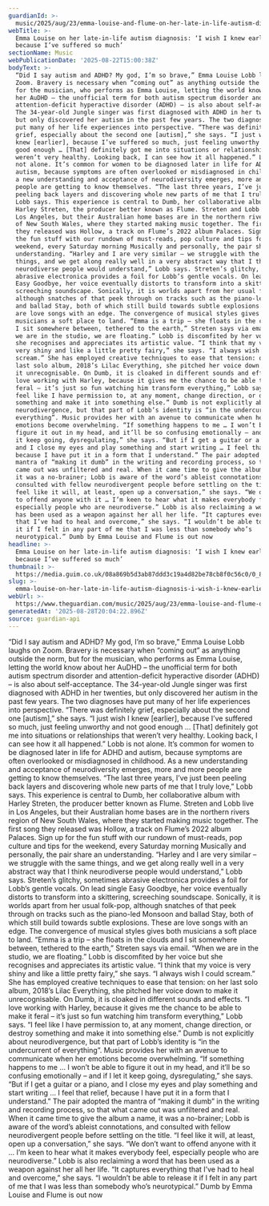 ```yaml
---
guardianId: >-
  music/2025/aug/23/emma-louise-and-flume-on-her-late-in-life-autism-diagnosis-i-wish-i-knew-earlier-because-ive-suffered-so-much
webTitle: >-
  Emma Louise on her late-in-life autism diagnosis: ‘I wish I knew earlier,
  because I’ve suffered so much’
sectionName: Music
webPublicationDate: '2025-08-22T15:00:38Z'
bodyText: >-
  “Did I say autism and ADHD? My god, I’m so brave,” Emma Louise Lobb laughs on
  Zoom. Bravery is necessary when “coming out” as anything outside the norm, but
  for the musician, who performs as Emma Louise, letting the world know about
  her AuDHD – the unofficial term for both autism spectrum disorder and
  attention-deficit hyperactive disorder (ADHD) – is also about self-acceptance.
  The 34-year-old Jungle singer was first diagnosed with ADHD in her twenties,
  but only discovered her autism in the past few years. The two diagnoses have
  put many of her life experiences into perspective. “There was definitely
  grief, especially about the second one [autism],” she says. “I just wish I
  knew [earlier], because I’ve suffered so much, just feeling unworthy and not
  good enough … [That] definitely got me into situations or relationships that
  weren’t very healthy. Looking back, I can see how it all happened.” Lobb is
  not alone. It’s common for women to be diagnosed later in life for ADHD and
  autism, because symptoms are often overlooked or misdiagnosed in childhood. As
  a new understanding and acceptance of neurodiversity emerges, more and more
  people are getting to know themselves. “The last three years, I’ve just been
  peeling back layers and discovering whole new parts of me that I truly love,”
  Lobb says. This experience is central to Dumb, her collaborative album with
  Harley Streten, the producer better known as Flume. Streten and Lobb live in
  Los Angeles, but their Australian home bases are in the northern rivers region
  of New South Wales, where they started making music together. The first song
  they released was Hollow, a track on Flume’s 2022 album Palaces. Sign up for
  the fun stuff with our rundown of must-reads, pop culture and tips for the
  weekend, every Saturday morning Musically and personally, the pair share an
  understanding. “Harley and I are very similar – we struggle with the same
  things, and we get along really well in a very abstract way that I think
  neurodiverse people would understand,” Lobb says. Streten’s glitchy, sometimes
  abrasive electronica provides a foil for Lobb’s gentle vocals. On lead single
  Easy Goodbye, her voice eventually distorts to transform into a skittering,
  screeching soundscape. Sonically, it is worlds apart from her usual folk-pop,
  although snatches of that peek through on tracks such as the piano-led Monsoon
  and ballad Stay, both of which still build towards subtle explosions. These
  are love songs with an edge. The convergence of musical styles gives both
  musicians a soft place to land. “Emma is a trip – she floats in the clouds and
  I sit somewhere between, tethered to the earth,” Streten says via email. “When
  we are in the studio, we are floating.” Lobb is discomfited by her voice but
  she recognises and appreciates its artistic value. “I think that my voice is
  very shiny and like a little pretty fairy,” she says. “I always wish I could
  scream.” She has employed creative techniques to ease that tension: on her
  last solo album, 2018’s Lilac Everything, she pitched her voice down to make
  it unrecognisable. On Dumb, it is cloaked in different sounds and effects. “I
  love working with Harley, because it gives me the chance to be able to make it
  feral – it’s just so fun watching him transform everything,” Lobb says. “I
  feel like I have permission to, at any moment, change direction, or destroy
  something and make it into something else.” Dumb is not explicitly about
  neurodivergence, but that part of Lobb’s identity is “in the undercurrent of
  everything”. Music provides her with an avenue to communicate when her
  emotions become overwhelming. “If something happens to me … I won’t be able to
  figure it out in my head, and it’ll be so confusing emotionally – and if I let
  it keep going, dysregulating,” she says. “But if I get a guitar or a piano,
  and I close my eyes and play something and start writing … I feel that relief,
  because I have put it in a form that I understand.” The pair adopted the
  mantra of “making it dumb” in the writing and recording process, so that what
  came out was unfiltered and real. When it came time to give the album a name,
  it was a no-brainer; Lobb is aware of the word’s ableist connotations, and
  consulted with fellow neurodivergent people before settling on the title. “I
  feel like it will, at least, open up a conversation,” she says. “We don’t want
  to offend anyone with it … I’m keen to hear what it makes everybody feel,
  especially people who are neurodiverse.” Lobb is also reclaiming a word that
  has been used as a weapon against her all her life. “It captures everything
  that I’ve had to heal and overcome,” she says. “I wouldn’t be able to release
  it if I felt in any part of me that I was less than somebody who’s
  neurotypical.” Dumb by Emma Louise and Flume is out now
headline: >-
  Emma Louise on her late-in-life autism diagnosis: ‘I wish I knew earlier,
  because I’ve suffered so much’
thumbnail: >-
  https://media.guim.co.uk/08a869b5d3ab87ddd3c19a4d82be78cb8f0c56c0/0_88_2137_1710/500.jpg
slug: >-
  emma-louise-on-her-late-in-life-autism-diagnosis-i-wish-i-knew-earlier-because-ive-suffered-so-much
webUrl: >-
  https://www.theguardian.com/music/2025/aug/23/emma-louise-and-flume-on-her-late-in-life-autism-diagnosis-i-wish-i-knew-earlier-because-ive-suffered-so-much
generatedAt: '2025-08-28T20:04:22.896Z'
source: guardian-api
---
```

“Did I say autism and ADHD? My god, I’m so brave,” Emma Louise Lobb laughs on Zoom. Bravery is necessary when “coming out” as anything outside the norm, but for the musician, who performs as Emma Louise, letting the world know about her AuDHD – the unofficial term for both autism spectrum disorder and attention-deficit hyperactive disorder (ADHD) – is also about self-acceptance. The 34-year-old Jungle singer was first diagnosed with ADHD in her twenties, but only discovered her autism in the past few years. The two diagnoses have put many of her life experiences into perspective. “There was definitely grief, especially about the second one [autism],” she says. “I just wish I knew [earlier], because I’ve suffered so much, just feeling unworthy and not good enough … [That] definitely got me into situations or relationships that weren’t very healthy. Looking back, I can see how it all happened.” Lobb is not alone. It’s common for women to be diagnosed later in life for ADHD and autism, because symptoms are often overlooked or misdiagnosed in childhood. As a new understanding and acceptance of neurodiversity emerges, more and more people are getting to know themselves. “The last three years, I’ve just been peeling back layers and discovering whole new parts of me that I truly love,” Lobb says. This experience is central to Dumb, her collaborative album with Harley Streten, the producer better known as Flume. Streten and Lobb live in Los Angeles, but their Australian home bases are in the northern rivers region of New South Wales, where they started making music together. The first song they released was Hollow, a track on Flume’s 2022 album Palaces. Sign up for the fun stuff with our rundown of must-reads, pop culture and tips for the weekend, every Saturday morning Musically and personally, the pair share an understanding. “Harley and I are very similar – we struggle with the same things, and we get along really well in a very abstract way that I think neurodiverse people would understand,” Lobb says. Streten’s glitchy, sometimes abrasive electronica provides a foil for Lobb’s gentle vocals. On lead single Easy Goodbye, her voice eventually distorts to transform into a skittering, screeching soundscape. Sonically, it is worlds apart from her usual folk-pop, although snatches of that peek through on tracks such as the piano-led Monsoon and ballad Stay, both of which still build towards subtle explosions. These are love songs with an edge. The convergence of musical styles gives both musicians a soft place to land. “Emma is a trip – she floats in the clouds and I sit somewhere between, tethered to the earth,” Streten says via email. “When we are in the studio, we are floating.” Lobb is discomfited by her voice but she recognises and appreciates its artistic value. “I think that my voice is very shiny and like a little pretty fairy,” she says. “I always wish I could scream.” She has employed creative techniques to ease that tension: on her last solo album, 2018’s Lilac Everything, she pitched her voice down to make it unrecognisable. On Dumb, it is cloaked in different sounds and effects. “I love working with Harley, because it gives me the chance to be able to make it feral – it’s just so fun watching him transform everything,” Lobb says. “I feel like I have permission to, at any moment, change direction, or destroy something and make it into something else.” Dumb is not explicitly about neurodivergence, but that part of Lobb’s identity is “in the undercurrent of everything”. Music provides her with an avenue to communicate when her emotions become overwhelming. “If something happens to me … I won’t be able to figure it out in my head, and it’ll be so confusing emotionally – and if I let it keep going, dysregulating,” she says. “But if I get a guitar or a piano, and I close my eyes and play something and start writing … I feel that relief, because I have put it in a form that I understand.” The pair adopted the mantra of “making it dumb” in the writing and recording process, so that what came out was unfiltered and real. When it came time to give the album a name, it was a no-brainer; Lobb is aware of the word’s ableist connotations, and consulted with fellow neurodivergent people before settling on the title. “I feel like it will, at least, open up a conversation,” she says. “We don’t want to offend anyone with it … I’m keen to hear what it makes everybody feel, especially people who are neurodiverse.” Lobb is also reclaiming a word that has been used as a weapon against her all her life. “It captures everything that I’ve had to heal and overcome,” she says. “I wouldn’t be able to release it if I felt in any part of me that I was less than somebody who’s neurotypical.” Dumb by Emma Louise and Flume is out now
